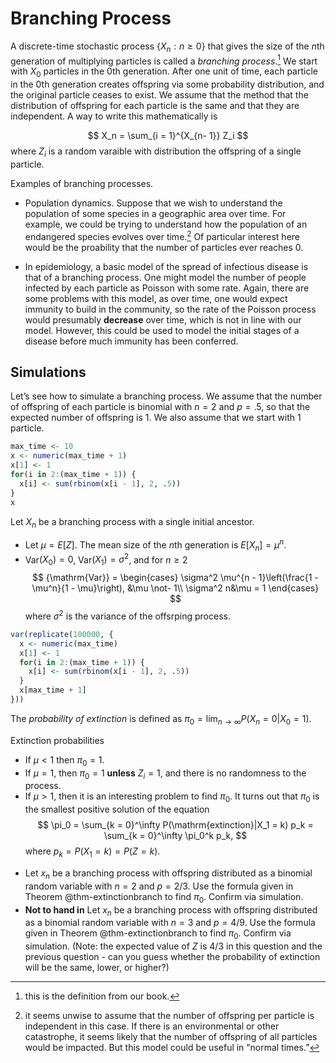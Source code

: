 # Branching Process

A discrete-time stochastic process $\{X_n:n \ge 0\}$ that gives the size of the $n$th generation of multiplying particles is called a *branching process*.[^book] We start with $X_0$ particles in the 0th generation. After one unit of time, each particle in the 0th generation creates offspring via some probability distribution, and the original particle ceases to exist. We assume that the method that the distribution of offspring for each particle is the same and that they are independent. A way to write this mathematically is

$$
X_n = \sum_{i = 1}^{X_{n- 1}} Z_i
$$
where $Z_i$ is a random varaible with distribution the offspring of a single particle. 



::: {#exm-branching} 
Examples of branching processes.

- Population dynamics. Suppose that we wish to understand the population of some species in a geographic area over time. For example, we could be trying to understand how the population of an endangered species evolves over time.[^independent] Of particular interest here would be the proability that the number of particles ever reaches 0.

- In epidemiology, a basic model of the spread of infectious disease is that of a branching process. One might model the number of people infected by each particle as Poisson with some rate. Again, there are some problems with this model, as over time, one would expect immunity to build in the community, so the rate of the Poisson process would presumably **decrease** over time, which is not in line with our model. However, this could be used to model the initial stages of a disease before much immunity has been conferred.
:::

[^independent]: it seems unwise to assume that the number of offspring per particle is independent in this case. If there is an environmental or other catastrophe, it seems likely that the number of offspring of all particles would be impacted. But this model could be useful in "normal times."

[^book]: this is the definition from our book.

## Simulations

Let's see how to simulate a branching process. We assume that the number of offspring of each particle is binomial with $n = 2$ and $p = .5$, so that the expected number of offspring is 1. We also assume that we start with 1 particle.

```r
max_time <- 10 
x <- numeric(max_time + 1)
x[1] <- 1
for(i in 2:(max_time + 1)) {
  x[i] <- sum(rbinom(x[i - 1], 2, .5))
}
x
```

::: {#thm-meanvarbranch}
Let $X_n$ be a branching process with a single initial ancestor.

- Let $\mu = E[Z]$. The mean size of the $n$th generation is $E[X_n] = \mu^n$.
- Var$(X_0) = 0$, Var$(X_1) = \sigma^2$, and for $n\ge 2$
$$
{\mathrm{Var}} = \begin{cases} 
\sigma^2 \mu^{n - 1}\left(\frac{1 - \mu^n}{1 - \mu}\right), &\mu \not- 1\\
\sigma^2 n&\mu = 1
\end{cases}
$$
where $\sigma^2$ is the variance of the offsrping process.
:::


```r
var(replicate(100000, {
  x <- numeric(max_time)
  x[1] <- 1
  for(i in 2:(max_time + 1)) {
    x[i] <- sum(rbinom(x[i - 1], 2, .5))
  }
  x[max_time + 1]
}))
```

The *probability of extinction* is defined as $\pi_0 = \lim_{n \to \infty} P(X_n = 0|X_0 = 1)$. 

::: {#thm-extinctionbranch}
Extinction probabilities

- If $\mu < 1$ then $\pi_0 = 1$.
- If $\mu = 1$, then $\pi_0 = 1$ **unless** $Z_i = 1$, and there is no randomness to the process.
- If $\mu > 1$, then it is an interesting problem to find $\pi_0$. It turns out that $\pi_0$ is the smallest positive solution of the equation
$$
\pi_0 = \sum_{k = 0}^\infty P(\mathrm{extinction}|X_1 = k) p_k = \sum_{k = 0}^\infty \pi_0^k p_k,
$$
where $p_k = P(X_1 = k) = P(Z = k)$.
:::

::: callout-tryit
- Let $x_n$ be a branching process with offspring distributed as a binomial random variable with $n = 2$ and $p = 2/3$. Use the formula given in Theorem @thm-extinctionbranch to find $\pi_0$. Confirm via simulation.
- **Not to hand in** Let $x_n$ be a branching process with offspring distributed as a binomial random variable with $n = 3$ and $p = 4/9$. Use the formula given in Theorem @thm-extinctionbranch to find $\pi_0$. Confirm via simulation. (Note: the expected value of $Z$ is $4/3$ in this question and the previous question - can you guess whether the probability of extinction will be the same, lower, or higher?)
:::
